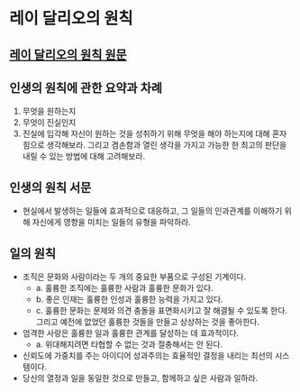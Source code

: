 # 레이 달리오의 원칙

## [레이 달리오의 원칙 원문](https://www.principles.com/principles/418eaeca-564f-41e8-bd90-8e0d042f28d5/#table-of-contents)


## 인생의 원칙에 관한 요약과 차례
1. 무엇을 원하는지
2. 무엇이 진실인지
3. 진실에 입각해 자신이 원하는 것을 성취하기 위해 무엇을 해야 하는지에 대해 혼자 힘으로 생각해보라.
   그리고 겸손함과 열린 생각을 가지고 가능한 한 최고의 판단을 내릴 수 있는 방법에 대해 고려해보라.

## 인생의 원칙 서문
- 현실에서 발생하는 일들에 효과적으로 대응하고, 그 일들의 인과관계를 이해하기 위해 자신에게 영향을 미치는 일들의 유형을 파악하라.

## 일의 원칙
- 조직은 문화와 사람이라는 두 개의 중요한 부품으로 구성된 기계이다.
  - a. 훌륭한 조직에는 훌륭한 사람과 훌륭한 문화가 있다.
  - b. 좋은 인재는 훌륭한 인성과 훌륭한 능력을 가지고 있다.
  - c. 훌륭한 문화는 문제와 의견 충돌을 표면화시키고 잘 해결될 수 있도록 한다. 그리고 예전에 없었던 훌륭한 것들을 만들고 상상하는 것을 좋아한다.
- 엄격한 사랑은 훌륭한 일과 훌륭한 관계를 달성하는 데 효과적이다.
  - a. 위대해지려면 타협할 수 없는 것과 절충해서는 안 된다.
- 신뢰도에 가중치를 주는 아이디어 성과주의는 효율적인 결정을 내리는 최선의 시스템이다.
- 당신의 열정과 일을 동일한 것으로 만들고, 함께하고 싶은 사람과 일하라.
